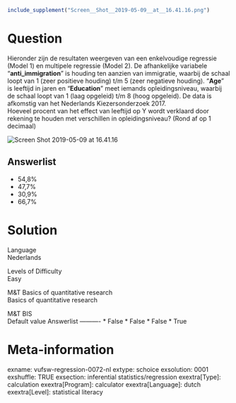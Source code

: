 ```r
include_supplement("Screen__Shot__2019-05-09__at__16.41.16.png")
```

Question
========
Hieronder zijn de resultaten weergeven van een enkelvoudige regressie
(Model 1) en multipele regressie (Model 2). De afhankelijke variabele
"**anti\_immigration**" is houding ten aanzien van immigratie, waarbij
de schaal loopt van 1 (zeer positieve houding) t/m 5 (zeer negatieve
houding). “**Age**” is leeftijd in jaren en “**Education**” meet iemands
opleidingsniveau, waarbij de schaal loopt van 1 (laag opgeleid) t/m 8
(hoog opgeleid). De data is afkomstig van het Nederlands
Kiezersonderzoek 2017.  
Hoeveel procent van het effect van leeftijd op Y wordt verklaard door
rekening te houden met verschillen in opleidingsniveau? (Rond af op 1
decimaal)   
  
<img src="Screen__Shot__2019-05-09__at__16.41.16.png"
class="fr-fic fr-dii enlargeimage tvcss_2"
alt="Screen Shot 2019-05-09 at 16.41.16" />

Answerlist
----------
* 54,8%
* 47,7%
* 30,9%
* 66,7%

Solution
========











Language  
Nederlands

Levels of Difficulty  
Easy

M&T Basics of quantitative research  
Basics of quantitative research

M&T BIS  
Default value
Answerlist
----------
* False
* False
* False
* True

Meta-information
================
exname: vufsw-regression-0072-nl
extype: schoice
exsolution: 0001
exshuffle: TRUE
exsection: inferential statistics/regression
exextra[Type]: calculation
exextra[Program]: calculator
exextra[Language]: dutch
exextra[Level]: statistical literacy

